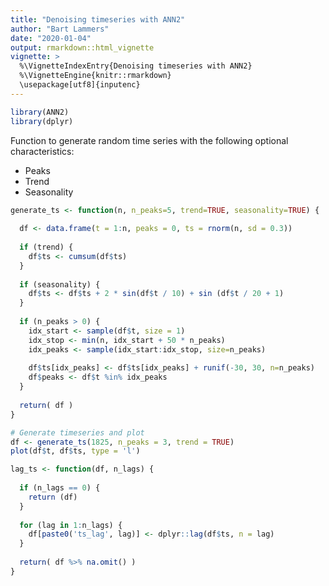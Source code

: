 ```yaml
---
title: "Denoising timeseries with ANN2"
author: "Bart Lammers"
date: "2020-01-04"
output: rmarkdown::html_vignette
vignette: >
  %\VignetteIndexEntry{Denoising timeseries with ANN2}
  %\VignetteEngine{knitr::rmarkdown}
  \usepackage[utf8]{inputenc}
---
```


```r
library(ANN2)
library(dplyr)
```

Function to generate random time series with the following optional characteristics:

* Peaks
* Trend
* Seasonality

```r
generate_ts <- function(n, n_peaks=5, trend=TRUE, seasonality=TRUE) {
  
  df <- data.frame(t = 1:n, peaks = 0, ts = rnorm(n, sd = 0.3))
  
  if (trend) {
    df$ts <- cumsum(df$ts)
  }
  
  if (seasonality) {
    df$ts <- df$ts + 2 * sin(df$t / 10) + sin (df$t / 20 + 1)
  }
  
  if (n_peaks > 0) {
    idx_start <- sample(df$t, size = 1)
    idx_stop <- min(n, idx_start + 50 * n_peaks)
    idx_peaks <- sample(idx_start:idx_stop, size=n_peaks)
    
    df$ts[idx_peaks] <- df$ts[idx_peaks] + runif(-30, 30, n=n_peaks)
    df$peaks <- df$t %in% idx_peaks
  }
  
  return( df )
}

# Generate timeseries and plot
df <- generate_ts(1825, n_peaks = 3, trend = TRUE)
plot(df$t, df$ts, type = 'l')
```



```r
lag_ts <- function(df, n_lags) {
  
  if (n_lags == 0) {
    return (df)
  }
  
  for (lag in 1:n_lags) {
    df[paste0('ts_lag', lag)] <- dplyr::lag(df$ts, n = lag)
  }
  
  return( df %>% na.omit() )
}
```
